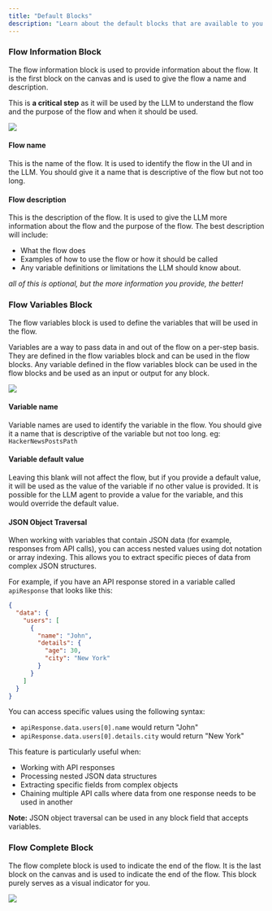 ```yaml
---
title: "Default Blocks"
description: "Learn about the default blocks that are available to you in the flow editor."
---
```




### Flow Information Block

The flow information block is used to provide information about the flow. It is the first block on the canvas and is used to give the flow a name and description.

This is **a critical step** as it will be used by the LLM to understand the flow and the purpose of the flow and when it should be used.

<div style={{ display: "flex", justifyContent: "center" }}>
  <Image
    src="/images/agent-flows/flow-info.png"
    height={200}
    width={500}
    quality={100}
  />
</div>

#### Flow name

This is the name of the flow. It is used to identify the flow in the UI and in the LLM. You should give it a name that is descriptive of the flow but not too long.

#### Flow description

This is the description of the flow. It is used to give the LLM more information about the flow and the purpose of the flow. The best description will include:

- What the flow does
- Examples of how to use the flow or how it should be called
- Any variable definitions or limitations the LLM should know about.

_all of this is optional, but the more information you provide, the better!_

### Flow Variables Block

The flow variables block is used to define the variables that will be used in the flow.

Variables are a way to pass data in and out of the flow on a per-step basis. They are defined in the flow variables block and can be used in the flow blocks.
Any variable defined in the flow variables block can be used in the flow blocks and be used as an input or output for any block.

<div style={{ display: "flex", justifyContent: "center" }}>
  <Image
    src="/images/agent-flows/flow-vars.png"
    height={200}
    width={500}
    quality={100}
  />
</div>

#### Variable name

Variable names are used to identify the variable in the flow. You should give it a name that is descriptive of the variable but not too long.
eg: `HackerNewsPostsPath`

#### Variable default value

Leaving this blank will not affect the flow, but if you provide a default value, it will be used as the value of the variable if no other value is provided.
It is possible for the LLM agent to provide a value for the variable, and this would override the default value.

#### JSON Object Traversal

When working with variables that contain JSON data (for example, responses from API calls), you can access nested values using dot notation or array indexing. This allows you to extract specific pieces of data from complex JSON structures.

For example, if you have an API response stored in a variable called `apiResponse` that looks like this:
```json
{
  "data": {
    "users": [
      {
        "name": "John",
        "details": {
          "age": 30,
          "city": "New York"
        }
      }
    ]
  }
}
```

You can access specific values using the following syntax:
- `apiResponse.data.users[0].name` would return "John"
- `apiResponse.data.users[0].details.city` would return "New York"

This feature is particularly useful when:
- Working with API responses
- Processing nested JSON data structures
- Extracting specific fields from complex objects
- Chaining multiple API calls where data from one response needs to be used in another

**Note:** JSON object traversal can be used in any block field that accepts variables.

### Flow Complete Block

The flow complete block is used to indicate the end of the flow. It is the last block on the canvas and is used to indicate the end of the flow. This block purely serves as a visual indicator for you.

<div style={{ display: "flex", justifyContent: "center" }}>
  <Image
    src="/images/agent-flows/flow-complete.png"
    height={200}
    width={500}
    quality={100}
  />
</div>
